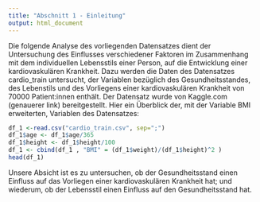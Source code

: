 ```yaml
---
title: "Abschnitt 1 - Einleitung"
output: html_document
---
```

Die folgende Analyse des vorliegenden Datensatzes dient der Untersuchung des Einflusses verschiedener Faktoren im Zusammenhang mit dem individuellen Lebensstils einer Person, auf die Entwicklung einer kardiovaskulären Krankheit.
Dazu werden die Daten des Datensatzes cardio_train untersucht, der Variablen bezüglich des Gesundheitsstandes, des Lebenstils und des Vorliegens einer kardiovaskulären Krankheit von 70000 Patient:innen enthält. Der Datensatz wurde von Kaggle.com (genauerer link) bereitgestellt.
Hier ein Überblick der, mit der Variable BMI erweiterten, Variablen des Datensatzes: 

```r
df_1 <-read.csv("cardio_train.csv", sep=";")
df_1$age <- df_1$age/365
df_1$height <- df_1$height/100
df_1 <- cbind(df_1 , "BMI" = (df_1$weight)/(df_1$height)^2 )
head(df_1)
```
 Unsere Absicht ist es zu untersuchen, ob der Gesundheitsstand einen Einfluss auf das Vorliegen einer kardiovaskulären Krankheit hat; und wiederum, ob der Lebensstil einen Einfluss auf den Gesundheitsstand hat. 














